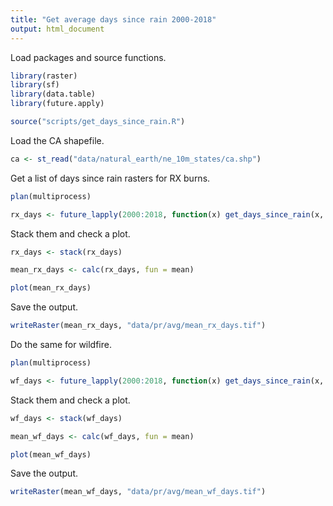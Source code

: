 ```yaml
---
title: "Get average days since rain 2000-2018"
output: html_document
---
```


Load packages and source functions.

```r
library(raster)
library(sf)
library(data.table)
library(future.apply)

source("scripts/get_days_since_rain.R")
```

Load the CA shapefile.

```r
ca <- st_read("data/natural_earth/ne_10m_states/ca.shp")
```

Get a list of days since rain rasters for RX burns. 

```r
plan(multiprocess)

rx_days <- future_lapply(2000:2018, function(x) get_days_since_rain(x, ca, "RX"))
```

Stack them and check a plot.

```r
rx_days <- stack(rx_days)

mean_rx_days <- calc(rx_days, fun = mean)

plot(mean_rx_days)
```

Save the output.

```r
writeRaster(mean_rx_days, "data/pr/avg/mean_rx_days.tif")
```

Do the same for wildfire.

```r
plan(multiprocess)

wf_days <- future_lapply(2000:2018, function(x) get_days_since_rain(x, ca, "wildfire"))
```

Stack them and check a plot.

```r
wf_days <- stack(wf_days)

mean_wf_days <- calc(wf_days, fun = mean)

plot(mean_wf_days)
```

Save the output.

```r
writeRaster(mean_wf_days, "data/pr/avg/mean_wf_days.tif")
```
